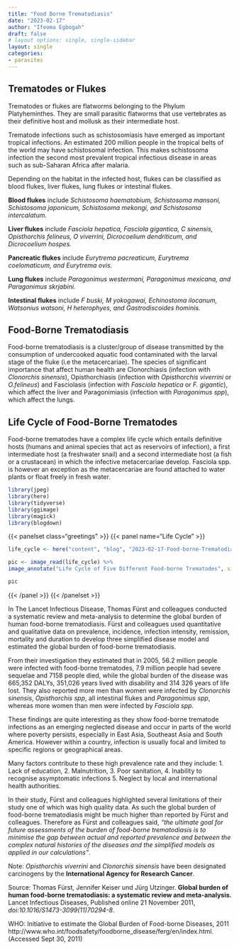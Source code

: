 ```yaml
---
title: "Food Borne Trematodiasis"
date: "2023-02-17"
author: "Ifeoma Egbogah"
draft: false
# layout options: single, single-sidebar
layout: single
categories:
- parasites
---
```


## Trematodes or Flukes

Trematodes or flukes are flatworms belonging to the Phylum Platyheminthes. They are small parasitic flatworms that use vertebrates as their definitive host and mollusk as their intermediate host.

Trematode infections such as schistosomiasis have emerged as important tropical infections. An estimated 200 million people in the tropical belts of the world may have schistosomal infection. This makes schistosoma infection the second most prevalent tropical infectious disease in areas such as sub-Saharan Africa after malaria.

Depending on the habitat in the infected host, flukes can be classified as blood flukes, liver flukes, lung flukes or intestinal flukes.
 
__Blood flukes__ include *Schistosoma haematobium, Schistosoma mansoni, Schistosoma japonicum, Schistosoma mekongi, and Schistosoma intercalatum.*

__Liver flukes__ include *Fasciola hepatica, Fasciola gigantica, C sinensis, Opisthorchis felineus, O viverrini, Dicrocoelium dendriticum, and Dicrocoelium hospes.*

__Pancreatic flukes__ include *Eurytrema pacreaticum, Eurytrema coelomaticum, and Eurytrema ovis.*

__Lung flukes__ include *Paragonimus westermani, Paragonimus mexicana, and Paragonimus skrjabini.*

__Intestinal flukes__ include *F buski, M yokogawai, Echinostoma ilocanum, Watsonius watsoni, H heterophyes, and Gastrodiscoides hominis.*


## Food-Borne Trematodiasis 

Food-borne trematodiasis is a cluster/group of disease transmitted by the consumption of undercooked aquatic food contaminated with the larval stage of the fluke (i.e the metacercariae). The species of significant importance that affect human health are Clonorchiasis (infection with *Clonorchis sinensis*), Opisthorchiasis (infection with *Opisthorchis viverrini* or *O.felineus*) and Fasciolasis (infection with *Fasciola hepatica* or *F. gigantic*), which affect the liver and Paragonimiasis (infection with *Paragonimus spp*), which affect the lungs.


## Life Cycle of Food-Borne Trematodes 

Food-borne trematodes have a complex life cycle which entails definitive hosts (humans and animal species that act as reservoirs of infection), a first intermediate host (a freshwater snail) and a second intermediate host (a fish or a crustacean) in which the infective metacercariae develop. Fasciola spp. is however an exception as the metacercariae are found attached to water plants or float freely in fresh water.



```r

library(jpeg)
library(here)
library(tidyverse)
library(ggimage)
library(magick)
library(blogdown)

```


{{< panelset class="greetings" >}}
{{< panel name="Life Cycle" >}}

```r

life_cycle <- here("content", "blog", "2023-02-17-Food-borne-Trematodiasis", "life_cycle.jpg")

pic <- image_read(life_cycle) %>%
image_annotate("Life Cycle of Five Different Food-borne Trematodes", size = 12)

pic

```


{{< /panel >}}
{{< /panelset  >}}


In The Lancet Infectious Disease, Thomas Fürst and colleagues conducted a systematic review and meta-analysis to determine the global burden of human food-borne trematodiasis. Fürst and colleagues used quantitative and qualitative data on prevalence, incidence, infection intensity, remission, mortality and duration to develop three simplified disease model and estimated the global burden of food-borne trematodiasis.

From their investigation they estimated that in 2005, 56.2 million people were infected with food-borne trematodes, 7.9 million people had severe sequelae and 7158 people died, while the global burden of the disease was 665,352 DALYs, 351,026 years lived with disability and 314 326 years of life lost. They also reported more men than women were infected by *Clonorchis sinensis*, *Opisthorchis spp*, all intestinal flukes and *Paragonimus spp*, whereas more women than men were infected by *Fasciola spp*.
 
These findings are quite interesting as they show food-borne trematode infections as an emerging neglected disease and occur in parts of the world where poverty persists, especially in East Asia, Southeast Asia and South America. However within a country, infection is usually focal and limited to specific regions or geographical areas. 

Many factors contribute to these high prevalence rate and they include: 
1. Lack of education, 
2. Malnutrition, 
3. Poor sanitation, 
4. Inability to recognise asymptomatic infections
5. Neglect by local and international health authorities.

In their study, Fürst and colleagues highlighted several limitations of their study one of which was high quality data. As such the global burden of food-borne trematodiasis might be much higher than reported by Fürst and colleagues. Therefore as Fürst and colleagues said, *“the ultimate goal for future assessments of the burden of food-borne trematodiasis is to minimise the gap between actual and reported prevalence and between the complex natural histories of the diseases and the simplified models as applied in our calculations”*.



Note:
*Opisthorchis viverrini* and *Clonorchis sinensis* have been designated carcinogens by the __International Agency for Research Cancer__.

Source:
Thomas Fürst, Jennifer Keiser und Jürg Utzinger.
__Global burden of human food-borne trematodiasis: a systematic review and meta-analysis.__ Lancet Infectious Diseases, Published online 21 November 2011, *doi:10.1016/S1473-3099(11)70294-8*.

WHO: Initiative to estimate the Global Burden of Food-borne Diseases, 2011 http://www.who.int/foodsafety/foodborne_disease/ferg/en/index.html. (Accessed Sept 30, 2011)

